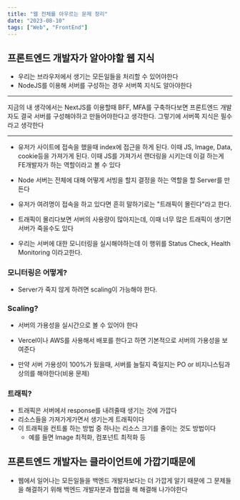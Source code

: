```yaml
---
title: "웹 전체를 아우르는 문제 정리"
date: "2023-08-10"
tags: ["Web", "FrontEnd"]
---
```


## 프론트엔드 개발자가 알아야할 웹 지식

- 우리는 브라우저에서 생기는 모든일들을 처리할 수 있어야한다
- NodeJS를 이용해 서버를 구성하는 경우 서버쪽 지식도 알아야한다

---

지금의 내 생각에서는 NextJS를 이용할때 BFF, MFA를 구축하다보면 프론트엔드 개발자도 결국 서버를 구성해야하고 만들어야한다고 생각한다. 그렇기에 서버쪽 지식은 필수라고 생각한다

---

- 유저가 사이트에 접속을 했을때 index에 접근을 하게 된다. 이때 JS, Image, Data, cookie등을 가져가게 된다. 이때 JS를 가져가서 랜더링을 시키는데 이걸 하는게 FE개발자가 하는 역할이라고 볼 수 있다

- Node 서버는 전체에 대해 어떻게 서빙을 할지 결정을 하는 역할을 할 Server를 만든다

- 유저가 여려명이 접속을 하고 있다면 흔히 말하기로는 "트래픽이 몰린다"라고 한다.

- 트래픽이 몰리다보면 서버의 사용량이 많아지는데, 이때 너무 많은 트래픽이 생기면 서버가 죽을수도 있다

- 우리는 서버에 대한 모니터링을 실시해야하는데 이 행위를 Status Check, Health Monitoring 이라고한다.

### 모니터링은 어떻게?

- Server가 죽지 않게 하려면 scaling이 가능해야 한다.

### Scaling?

- 서버의 가용성을 실시간으로 볼 수 있어야 한다
- Vercel이나 AWS를 사용해서 배포를 한다고 하면 기본적으로 서버의 가용성을 보여준다

- 만약 서버 가용성이 100%가 됬을때, 서버를 늘릴지 죽일지는 PO or 비지니스팀과 상의를 해야한다(비용 문제)

### 트래픽?

- 트래픽은 서버에서 response를 내려줄때 생기는 것에 가깝다
- 리소스들을 가져가게가면서 생기는게 트래픽이다
- 이 트래픽을 컨트롤 하는 방법 중 하나는 리소스 크기를 줄이는 것도 방법이다
  - 예를 들면 Image 최적화, 컴포넌트 최적화 등

## 프론트엔드 개발자는 클라이언트에 가깝기때문에

- 웹에서 일어나는 모든일들을 백엔드 개발자보다는 더 가깝게 알기 때문에 그 문제들을 해결하기 위해 백엔드 개발자분과 협업을 해 해결해 나가야한다
